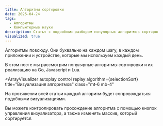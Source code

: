 ```yaml
---
title: Алгоритмы сортировки
date: 2025-04-24
tags:
  - Алгоритмы
  - Компьютерные науки
description: Статья с подробным разбором популярных алгоритмов сортировки, которые вам возможно придется использовать в разработке
visualized: true
---
```


<script>
	'$mod/array-visualizer/components/ArrayVisualizer.svelte';
</script>

Алгоритмы повсюду. Они буквально на каждом шагу, в каждом приложении и устройстве, которые мы используем каждый день.

В этом посте мы рассмотрим популярные алгоритмы сортировки и их реализацию на Go, Javascript и Lua.

<ArrayVisualizer
	autoplay
	control
	replay
	algorithm={selectionSort}
	title="Визуализация алгоритмов"
	class="mt-6 mb-4"
>
На протяжении всей статьи каждый алгоритм будет сопровождаться подобными визуализациями.

Вы можете контролировать прохождение алгоритма с помощью кнопок управления визуализатора, а также изменять массив, который сортируется.
</ArrayVisualizer>
